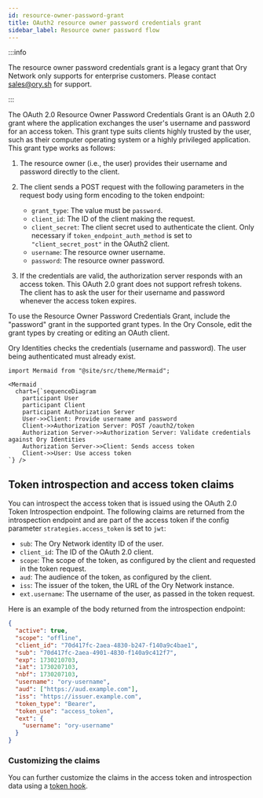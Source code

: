 ```yaml
---
id: resource-owner-password-grant
title: OAuth2 resource owner password credentials grant
sidebar_label: Resource owner password flow
---
```


:::info

The resource owner password credentials grant is a legacy grant that Ory Network only supports for enterprise customers. Please
contact [sales@ory.sh](mailto:sales@ory.sh) for support.

:::

The OAuth 2.0 Resource Owner Password Credentials Grant is an OAuth 2.0 grant where the application exchanges the user's username
and password for an access token. This grant type suits clients highly trusted by the user, such as their computer operating
system or a highly privileged application. This grant type works as follows:

1. The resource owner (i.e., the user) provides their username and password directly to the client.
2. The client sends a POST request with the following parameters in the request body using form encoding to the token endpoint:

   - `grant_type`: The value must be `password`.
   - `client_id`: The ID of the client making the request.
   - `client_secret`: The client secret used to authenticate the client. Only necessary if `token_endpoint_auth_method` is set to
     `"client_secret_post"` in the OAuth2 client.
   - `username`: The resource owner username.
   - `password`: The resource owner password.

3. If the credentials are valid, the authorization server responds with an access token. This OAuth 2.0 grant does not support
   refresh tokens. The client has to ask the user for their username and password whenever the access token expires.

To use the Resource Owner Password Credentials Grant, include the "password" grant in the supported grant types. In the Ory
Console, edit the grant types by creating or editing an OAuth client.

Ory Identities checks the credentials (username and password). The user being authenticated must already exist.

```mdx-code-block
import Mermaid from "@site/src/theme/Mermaid";

<Mermaid
  chart={`sequenceDiagram
    participant User
    participant Client
    participant Authorization Server
    User->>Client: Provide username and password
    Client->>Authorization Server: POST /oauth2/token
    Authorization Server->>Authorization Server: Validate credentials against Ory Identities
    Authorization Server->>Client: Sends access token
    Client->>User: Use access token
`} />
```

## Token introspection and access token claims

You can introspect the access token that is issued using the OAuth 2.0 Token Introspection endpoint. The following claims are
returned from the introspection endpoint and are part of the access token if the config parameter `strategies.access_token` is set
to `jwt`:

- `sub`: The Ory Network identity ID of the user.
- `client_id`: The ID of the OAuth 2.0 client.
- `scope`: The scope of the token, as configured by the client and requested in the token request.
- `aud`: The audience of the token, as configured by the client.
- `iss`: The issuer of the token, the URL of the Ory Network instance.
- `ext.username`: The username of the user, as passed in the token request.

Here is an example of the body returned from the introspection endpoint:

```json
{
  "active": true,
  "scope": "offline",
  "client_id": "70d417fc-2aea-4830-b247-f140a9c4bae1",
  "sub": "70d417fc-2aea-4901-4830-f140a9c412f7",
  "exp": 1730210703,
  "iat": 1730207103,
  "nbf": 1730207103,
  "username": "ory-username",
  "aud": ["https://aud.example.com"],
  "iss": "https://issuer.example.com",
  "token_type": "Bearer",
  "token_use": "access_token",
  "ext": {
    "username": "ory-username"
  }
}
```

### Customizing the claims

You can further customize the claims in the access token and introspection data using a
[token hook](/hydra/guides/oauth2-webhooks.mdx).
